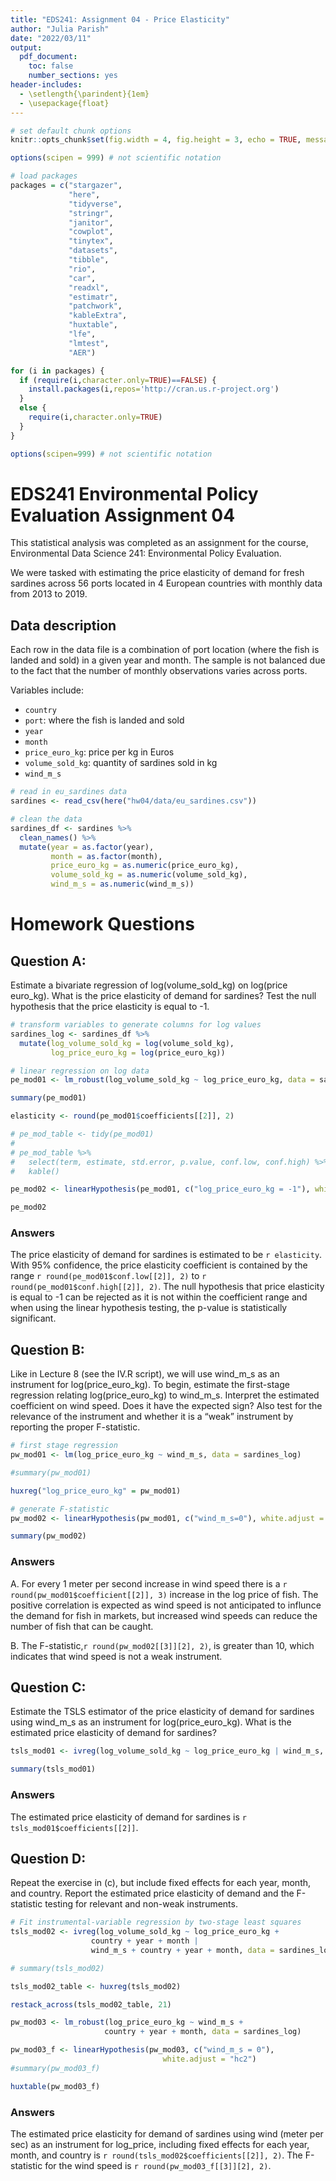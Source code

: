 ```yaml
---
title: "EDS241: Assignment 04 - Price Elasticity"
author: "Julia Parish"
date: "2022/03/11"
output: 
  pdf_document:
    toc: false
    number_sections: yes
header-includes:
  - \setlength{\parindent}{1em}
  - \usepackage{float}
---
```


```r
# set default chunk options
knitr::opts_chunk$set(fig.width = 4, fig.height = 3, echo = TRUE, message = FALSE, warning = FALSE)

options(scipen = 999) # not scientific notation

```

```r
# load packages
packages = c("stargazer", 
             "here",
             "tidyverse",
             "stringr", 
             "janitor", 
             "cowplot", 
             "tinytex", 
             "datasets", 
             "tibble",
             "rio",
             "car",
             "readxl",
             "estimatr",
             "patchwork", 
             "kableExtra",
             "huxtable", 
             "lfe",
             "lmtest",
             "AER")

for (i in packages) {
  if (require(i,character.only=TRUE)==FALSE) {
    install.packages(i,repos='http://cran.us.r-project.org')
  }
  else {
    require(i,character.only=TRUE)
  }
}

options(scipen=999) # not scientific notation
```

# EDS241 Environmental Policy Evaluation Assignment 04

\noindent This statistical analysis was completed as an assignment for the course, Environmental Data Science 241: Environmental Policy Evaluation. 

We were tasked with estimating the price elasticity of demand for fresh sardines across 56 ports located in 4 European countries with monthly data from 2013 to 2019. 

## Data description 

Each row in the data file is a combination of port location (where the fish is landed and sold) in a given year and month. The sample is not balanced due to the fact that the number of monthly observations varies across ports.

Variables include: 

- `country`
- `port`: where the fish is landed and sold 
- `year`
- `month`
- `price_euro_kg`: price per kg in Euros 
- `volume_sold_kg`: quantity of sardines sold in kg 
- `wind_m_s`

```r
# read in eu_sardines data
sardines <- read_csv(here("hw04/data/eu_sardines.csv"))

# clean the data
sardines_df <- sardines %>% 
  clean_names() %>% 
  mutate(year = as.factor(year),
         month = as.factor(month), 
         price_euro_kg = as.numeric(price_euro_kg), 
         volume_sold_kg = as.numeric(volume_sold_kg),
         wind_m_s = as.numeric(wind_m_s))
```

# Homework Questions

## Question A:

\noindent Estimate a bivariate regression of log(volume_sold_kg) on log(price euro_kg). What is the price elasticity of demand for sardines? Test the null hypothesis that the price elasticity is equal to -1.

```r
# transform variables to generate columns for log values
sardines_log <- sardines_df %>% 
  mutate(log_volume_sold_kg = log(volume_sold_kg), 
         log_price_euro_kg = log(price_euro_kg))
```

```r
# linear regression on log data
pe_mod01 <- lm_robust(log_volume_sold_kg ~ log_price_euro_kg, data = sardines_log)

summary(pe_mod01)
```

```r
elasticity <- round(pe_mod01$coefficients[[2]], 2)
```

```r
# pe_mod_table <- tidy(pe_mod01)
# 
# pe_mod_table %>% 
#   select(term, estimate, std.error, p.value, conf.low, conf.high) %>%
#   kable()
```

```r
pe_mod02 <- linearHypothesis(pe_mod01, c("log_price_euro_kg = -1"), white.adjust = "hc2")

pe_mod02
```

### Answers\

\noindent The price elasticity of demand for sardines is estimated to be `r elasticity`. With 95% confidence, the price elasticity coefficient is contained by the range `r round(pe_mod01$conf.low[[2]], 2)` to `r round(pe_mod01$conf.high[[2]], 2)`. The null hypothesis that price elasticity is equal to -1 can be rejected as it is not within the coefficient range and when using the linear hypothesis testing, the p-value is statistically significant. 

## Question B:

\noindent Like in Lecture 8 (see the IV.R script), we will use wind_m_s as an instrument for log(price_euro_kg). To begin, estimate the first-stage regression relating log(price_euro_kg) to wind_m_s. Interpret the estimated coefficient on wind speed. Does it have the expected sign? Also test for the relevance of the instrument and whether it is a “weak” instrument by reporting the proper F-statistic.

```r
# first stage regression
pw_mod01 <- lm(log_price_euro_kg ~ wind_m_s, data = sardines_log)

#summary(pw_mod01)

huxreg("log_price_euro_kg" = pw_mod01)
```

```r
# generate F-statistic
pw_mod02 <- linearHypothesis(pw_mod01, c("wind_m_s=0"), white.adjust = "hc2")

summary(pw_mod02)

```

### Answers\

\noindent A. For every 1 meter per second increase in wind speed there is a `r round(pw_mod01$coefficient[[2]], 3)` increase in the log price of fish. The positive correlation is expected as wind speed is not anticipated to influnce the demand for fish in markets, but increased wind speeds can reduce the number of fish that can be caught.

\noindent B. The F-statistic,`r round(pw_mod02[[3]][2], 2)`, is greater than 10, which indicates that wind speed is not a weak instrument.

## Question C:

\noindent Estimate the TSLS estimator of the price elasticity of demand for sardines using wind_m_s as an instrument for log(price_euro_kg). What is the estimated price elasticity of demand for sardines?

```r
tsls_mod01 <- ivreg(log_volume_sold_kg ~ log_price_euro_kg | wind_m_s, data = sardines_log)

summary(tsls_mod01)
```

### Answers\

\noindent The estimated price elasticity of demand for sardines is `r tsls_mod01$coefficients[[2]]`.

## Question D:

\noindent Repeat the exercise in (c), but include fixed effects for each year, month, and country. Report the estimated price elasticity of demand and the F-statistic testing for relevant and non-weak instruments.

```r
# Fit instrumental-variable regression by two-stage least squares
tsls_mod02 <- ivreg(log_volume_sold_kg ~ log_price_euro_kg + 
                  country + year + month | 
                  wind_m_s + country + year + month, data = sardines_log)

# summary(tsls_mod02)

tsls_mod02_table <- huxreg(tsls_mod02)
```

```r
restack_across(tsls_mod02_table, 21)
```

```r
pw_mod03 <- lm_robust(log_price_euro_kg ~ wind_m_s + 
                     country + year + month, data = sardines_log)

pw_mod03_f <- linearHypothesis(pw_mod03, c("wind_m_s = 0"), 
                                  white.adjust = "hc2")
#summary(pw_mod03_f)

huxtable(pw_mod03_f)
```

### Answers\

\noindent The estimated price elasticity for demand of sardines using wind (meter per sec) as an instrument for log_price, including fixed effects for each year, month, and country is `r round(tsls_mod02$coefficients[[2]], 2)`. The F-statistic for the wind speed is `r round(pw_mod03_f[[3]][2], 2)`. 

